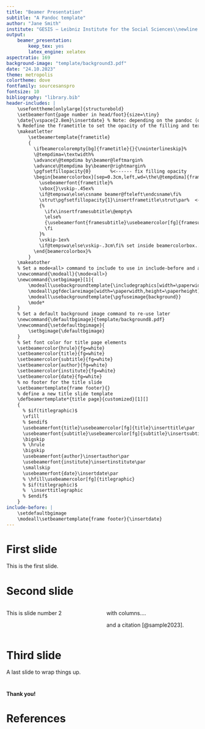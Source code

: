 ```yaml
---
title: "Beamer Presentation"
subtitle: "A Pandoc template"
author: "Jane Smith"
institute: "GESIS – Leibniz Institute for the Social Sciences\\newline Cologne"
output:
    beamer_presentation:
        keep_tex: yes
        latex_engine: xelatex
aspectratio: 169
background-image: "template/background3.pdf"
date: "24.10.2023"
theme: metropolis
colortheme: dove
fontfamily: sourcesanspro
fontsize: 10
bibliography: "library.bib"
header-includes: |
    \usefonttheme[onlylarge]{structurebold}
    \setbeamerfont{page number in head/foot}{size=\tiny}
    \date{\vspace{2.8em}\insertdate} % Note: depending on the pandoc (or latex template) version, this redefinition might (not) be necessary
    % Redefine the frametitle to set the opacity of the filling and text (https://tex.stackexchange.com/questions/270082/beamer-how-to-set-frametitle-box-translucent-so-that-backeground-image-can-be)
    \makeatletter
        \setbeamertemplate{frametitle}
        {
          \ifbeamercolorempty[bg]{frametitle}{}{\nointerlineskip}%
          \@tempdima=\textwidth%
          \advance\@tempdima by\beamer@leftmargin%
          \advance\@tempdima by\beamer@rightmargin%
          \pgfsetfillopacity{0}       %<------ fix filling opacity
          \begin{beamercolorbox}[sep=0.3cm,left,wd=\the\@tempdima]{frametitle}
            \usebeamerfont{frametitle}%
            \vbox{}\vskip-.45ex%
            \if@tempswa\else\csname beamer@fteleft\endcsname\fi%
            \strut\pgfsetfillopacity{1}\insertframetitle\strut\par%  <---- text opacity
            {%
              \ifx\insertframesubtitle\@empty%
              \else%
              {\usebeamerfont{framesubtitle}\usebeamercolor[fg]{framesubtitle}\insertframesubtitle\strut\par}%
              \fi
            }%
            \vskip-1ex%
            \if@tempswa\else\vskip-.3cm\fi% set inside beamercolorbox... evil here...
          \end{beamercolorbox}%
        }
    \makeatother
    % Set a mode<all> command to include to use in include-before and avoid stripping of the command
    \newcommand{\modeall}{\mode<all>}
    \newcommand{\setbgimage}[1]{
        \modeall\usebackgroundtemplate{\includegraphics[width=\paperwidth]{#1}}
        \modeall\pgfdeclareimage[width=\paperwidth,height=\paperheight]{background}{#1}
        \modeall\usebackgroundtemplate{\pgfuseimage{background}}
        \mode*
    }
    % Set a default background image command to re-use later
    \newcommand{\defaultbgimage}{template/background8.pdf}
    \newcommand{\setdefaultbgimage}{
        \setbgimage{\defaultbgimage}
    }
    % Set font color for title page elements
    \setbeamercolor{hrule}{fg=white}
    \setbeamercolor{title}{fg=white}
    \setbeamercolor{subtitle}{fg=white}
    \setbeamercolor{author}{fg=white}
    \setbeamercolor{institute}{fg=white}
    \setbeamercolor{date}{fg=white}
    % no footer for the title slide
    \setbeamertemplate{frame footer}{}
    % define a new title slide template
    \defbeamertemplate*{title page}{customized}[1][]
    {
      % $if(titlegraphic)$
      \vfill
      % $endif$
      \usebeamerfont{title}\usebeamercolor[fg]{title}\inserttitle\par
      \usebeamerfont{subtitle}\usebeamercolor[fg]{subtitle}\insertsubtitle\par
      \bigskip
      % \hrule
      \bigskip
      \usebeamerfont{author}\insertauthor\par
      \usebeamerfont{institute}\insertinstitute\par
      \smallskip
      \usebeamerfont{date}\insertdate\par
      % \hfill\usebeamercolor[fg]{titlegraphic}
      % $if(titlegraphic)$
      %  \inserttitlegraphic
      % $endif$
    }
include-before: |
    \setdefaultbgimage
    \modeall\setbeamertemplate{frame footer}{\insertdate}
---
```



# First slide

This is the first slide.

# {.plain}

\section{First section}

# Second slide

::: {.columns}

:::: {.column width="50%"}

This is slide number 2

::::

:::: {.column width="50%"}

with columns....

and a citation [@sample2023].

::::

:::


# Third slide

A last slide to wrap things up.


```{=latex}
% Change the background mid-slides
% end the last slide
\end{frame}

% change the background image
\mode<all>\setbgimage{template/background12.pdf}

% start a new slide so that it will end when the next slide starts
\begin{frame}<0| handout:0>

```


# {.plain .c}

\color{white}

\LARGE
\centering

**Thank you!**




```{=latex}
% Change the background mid-slides
% end the last slide
\end{frame}

% change the background image
\mode<all>\setbgimage{template/background8.pdf}

% start a new slide so that it will end when the next slide starts
\begin{frame}<0| handout:0>
```

# References {.allowframebreaks}

\begingroup

\footnotesize

::: {#refs}
:::

\endgroup
